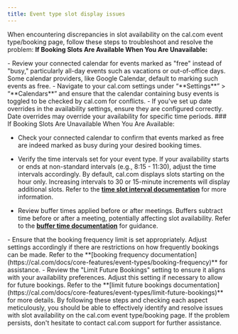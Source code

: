 ```yaml
---
title: Event type slot display issues
---
```

When encountering discrepancies in slot availability on the cal.com event type/booking page, follow these steps to troubleshoot and resolve the problem: **If Booking Slots Are Available When You Are Unavailable:**

<Steps>
<Step title="Check Connected Calendar">
- Review your connected calendar for events marked as "free" instead of "busy," particularly all-day events such as vacations or out-of-office days. Some calendar providers, like Google Calendar, default to marking such events as free.
- Navigate to your cal.com settings under “**Settings**” > “**Calendars**” and ensure that the calendar containing busy events is toggled to be checked by cal.com for conflicts.
</Step>
<Step title="Verify Date Overrides">
- If you've set up date overrides in the availability settings, ensure they are configured correctly. Date overrides may override your availability for specific time periods.
</Step>
</Steps>
### If Booking Slots Are Unavailable When You Are Available:

<Steps>
<Step title="Review Connected Calendar">

- Check your connected calendar to confirm that events marked as free are indeed marked as busy during your desired booking times.
</Step>
<Step title="Adjust Time Intervals">

- Verify the time intervals set for your event type. If your availability starts or ends at non-standard intervals (e.g., 8:15 - 11:30), adjust the time intervals accordingly. By default, cal.com displays slots starting on the hour only. Increasing intervals to 30 or 15-minute increments will display additional slots. Refer to the **[time slot interval documentation](https://cal.com/docs/core-features/event-types/custom-time-slot-intervals)** for more information.
</Step>
<Step title="Check Buffer Times">

- Review buffer times applied before or after meetings. Buffers subtract time before or after a meeting, potentially affecting slot availability. Refer to the **[buffer time documentation](https://cal.com/docs/core-features/event-types/event-buffer#an-example)** for guidance.
</Step>
<Step title="Verify Booking Frequency Limit">
- Ensure that the booking frequency limit is set appropriately. Adjust settings accordingly if there are restrictions on how frequently bookings can be made. Refer to the **[booking frequency documentation](https://cal.com/docs/core-features/event-types/booking-frequency)** for assistance.
</Step>
<Step title="Check Limit Future Bookings">
- Review the "Limit Future Bookings" setting to ensure it aligns with your availability preferences. Adjust this setting if necessary to allow for future bookings. Refer to the **[limit future bookings documentation](https://cal.com/docs/core-features/event-types/limit-future-bookings)** for more details.
</Step>
</Steps>
By following these steps and checking each aspect meticulously, you should be able to effectively identify and resolve issues with slot availability on the cal.com event type/booking page. If the problem persists, don't hesitate to contact cal.com support for further assistance.

